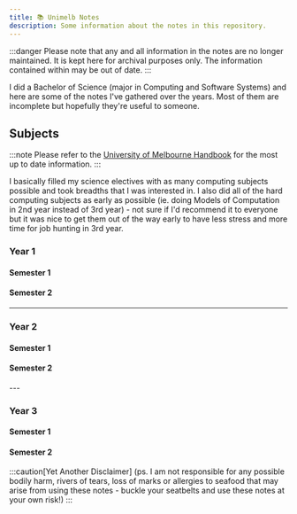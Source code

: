 ```yaml
---
title: 📚 Unimelb Notes
description: Some information about the notes in this repository.
---
```



:::danger
Please note that any and all information in the notes are no longer maintained. It is kept here for archival purposes only. The information contained within may be out of date.
:::

I did a Bachelor of Science (major in Computing and Software Systems) and here are some of the notes I've gathered over the years. Most of them are incomplete but hopefully they're useful to someone.

## Subjects

:::note
Please refer to the [University of Melbourne Handbook](https://handbook.unimelb.edu.au/) for the most up to date information.
:::

I basically filled my science electives with as many computing subjects possible and took breadths that I was interested in. I also did all of the hard computing subjects as early as possible (ie. doing Models of Computation in 2nd year instead of 3rd year) - not sure if I'd recommend it to everyone but it was nice to get them out of the way early to have less stress and more time for job hunting in 3rd year.

### Year 1

#### Semester 1

<CardGrid>
  <Subject
    title="💻 COMP10001"
    href="/notezzz/year1/comp10001/cheatsheet"
    description="Foundations of Computing"
    variant="note"
  />
  <Subject
    title="🧮 MAST10006"
    href="/notezzz/year1/mast10006/w1"
    description="Calculus 2"
    variant="success"
  />
  <Subject
    title="🔬 PHYC10009"
    href="/notezzz/year1/phyc10009"
    description="Foundations of Physics"
    variant="success"
  />
  <Subject
    title="💰 FNCE10002"
    href="/notezzz/year1/fnce10002"
    description="Principles of Finance"
    variant="tip"
  />
</CardGrid>

#### Semester 2

<CardGrid>
  <Subject
    title="💻 COMP10002"
    href="/notezzz/year1/comp10002"
    description="Foundations of Algorithms"
    variant="note"
  />
  <Subject
    title="🗄️ INFO20003"
    href="/notezzz/year1/info20003"
    description="Database Systems"
    variant="note"
  />
  <Subject
    title="🧮 MAST10007"
    href="/notezzz/year1/mast10007"
    description="Linear Algebra"
    variant="success"
  />
  <Subject
    title="🎮 CCDP10003"
    href="/notezzz/year1/ccdp10003"
    description="Video Games: Remaking Reality"
    variant="tip"
  />
</CardGrid>

---

### Year 2

#### Semester 1

<CardGrid>
  <Subject
    title="💻 COMP20007"
    href="/notezzz/year2/comp20007"
    description="Design of Algorithms"
    variant="note"
  />
  <Subject
    title="💻 SWEN20003"
    href="/notezzz/year2/swen20003"
    description="Object Oriented Software Development"
    variant="note"
  />
  <Subject
    title="🧮 COMP20008"
    href="/notezzz/year2/comp20008"
    description="Elements of Data Processing"
    variant="success"
  />
  <Subject
    title="🍃 EDUC10057"
    href="/notezzz/year2/educ10057"
    description="Wellbeing, Motivation and Performance"
    variant="tip"
  />
</CardGrid>

#### Semester 2

<CardGrid>
  <Subject
    title="💻 COMP30026"
    href="/notezzz/year2/comp30026"
    description="Models of Computation"
    variant="note"
  />
  <Subject
    title="🛡️ INFO30006"
    href="/notezzz/year2/info30006"
    description="Information Security and Privacy"
    variant="success"
  />
  <Subject
    title="🧮 COMP30020"
    href="/notezzz/year2/comp30020"
    description="0Declarative Programming"
    variant="success"
  />
  <Subject
    title="👾 COMP30019"
    href="/notezzz/year2/comp30019"
    description="Graphics and Interaction"
    variant="tip"
  />
</CardGrid>
---

### Year 3

#### Semester 1

<CardGrid>
  <Subject
    title="💻 COMP30023"
    href="/notezzz/year3/comp30023"
    description="Computer Systems"
    variant="note"
  />
  <Subject
    title="💻 SWEN30026"
    href="/notezzz/year3/swen30026"
    description="Software Modelling and Design"
    variant="note"
  />
  <Subject
    title="🤖 COMP30024"
    href="/notezzz/year3/comp30024"
    description="Artificial Intelligence"
    variant="success"
  />
  <Subject
    title="🧮 COMP30027"
    href="/notezzz/year3/comp30027"
    description="Machine Learning"
    variant="success"
  />
</CardGrid>

#### Semester 2

<CardGrid>
  <Subject
    title="💻 COMP30022"
    href="/notezzz/year3/comp30022"
    description="IT Project"
    variant="note"
  />
  <Subject
    title="🧮 MAST20018"
    href="/notezzz/year3/mast20018"
    description="Discrete Mathematics and Operations Research"
    variant="success"
  />
  <Subject
    title="🔬 SCIE20001"
    href="/notezzz/year3/scie20001"
    description="Thinking Scientifically"
    variant="success"
  />
  <Subject
    title="🎶 MUSI20174"
    href="/notezzz/year3/musi20174"
    description="The Laptop Recording Studio"
    variant="tip"
  />
</CardGrid>

:::caution[Yet Another Disclaimer]
(ps. I am not responsible for any possible bodily harm, rivers of tears, loss of marks or allergies to seafood that may arise from using these notes - buckle your seatbelts and use these notes at your own risk!)
:::

